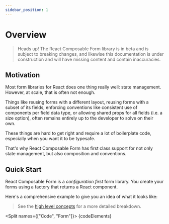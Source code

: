 ```yaml
---
sidebar_position: 1
---
```



# Overview

> Heads up! The React Composable Form library is in beta and is subject to breaking changes,
> and likewise this documentation is under construction and will have missing content and contain inaccuracies.

## Motivation

Most form libraries for React does one thing really well: state management.
However, at scale, that is often not enough.

Things like reusing forms with a different layout, reusing forms with a subset of its fields, enforcing conventions
like consistent use of components per field data type, or allowing shared props for all fields (i.e. a size option),
often remains entirely up to the developer to solve on their own.

These things are hard to get right and require a lot of boilerplate code, especially when you want it to be typesafe.

That's why React Composable Form has first class support for not only state management,
but also composition and conventions.

## Quick Start

React Composable Form is a _configuration first_ form library.
You create your forms using a factory that returns a React component.

Here's a comprehensive example to give you an idea of what it looks like:

> See the [high level concepts](/docs/category/concepts) for a more detailed breakdown.

<Split names={["Code", "Form"]}>
  {codeElements}
  <UserForm />
</Split>
